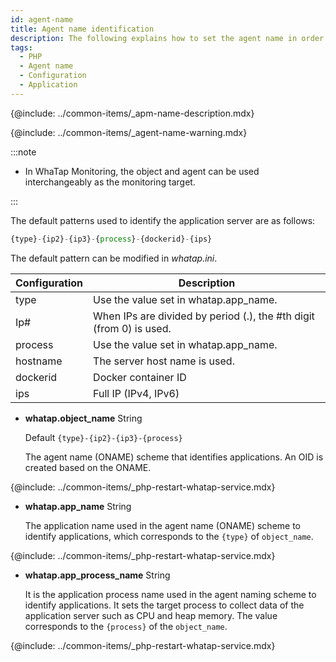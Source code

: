 ```yaml
---
id: agent-name
title: Agent name identification
description: The following explains how to set the agent name in order to identify the monitoring target.
tags:
  - PHP
  - Agent name
  - Configuration
  - Application
---
```


{@include: ../common-items/_apm-name-description.mdx}

{@include: ../common-items/_agent-name-warning.mdx}

:::note

-   In WhaTap Monitoring, the object and agent can be used interchangeably as the monitoring target.

:::

The default patterns used to identify the application server are as follows:

```javascript title='object_name - default pattern'
{type}-{ip2}-{ip3}-{process}-{dockerid}-{ips}
```

The default pattern can be modified in _whatap.ini_.

| Configuration | Description                                                         |
| ------------- | ------------------------------------------------------------------- |
| type          | Use the value set in whatap.app_name.                               |
| Ip#           | When IPs are divided by period (.), the #th digit (from 0) is used. |
| process       | Use the value set in whatap.app_name.                               |
| hostname      | The server host name is used.                                       |
| dockerid      | Docker container ID                                                 |
| ips           | Full IP (IPv4, IPv6)                                                |

-   **whatap.object_name** <span class='type'>String</span>

    Default `{type}-{ip2}-{ip3}-{process}`

    The agent name (ONAME) scheme that identifies applications. An OID is created based on the ONAME.  

{@include: ../common-items/_php-restart-whatap-service.mdx}

-   **whatap.app_name** <span class='type'>String</span>

    The application name used in the agent name (ONAME) scheme to identify applications, which corresponds to the `{type}` of `object_name`.  

{@include: ../common-items/_php-restart-whatap-service.mdx}

-   **whatap.app_process_name** <span class='type'>String</span>

    It is the application process name used in the agent naming scheme to identify applications. It sets the target process to collect data of the application server such as CPU and heap memory. The value corresponds to the `{process}` of the `object_name`.  

{@include: ../common-items/_php-restart-whatap-service.mdx}
